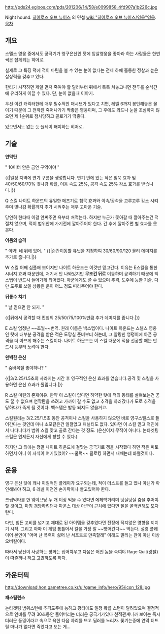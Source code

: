 http://pds24.egloos.com/pds/201206/14/58/e0099858_4fd907a1b226c.jpg

Night hound. [[히어로즈 오브 뉴어스]] 의 민첩 [[wiki:"히어로즈 오브 뉴어스/영웅"영웅]].
[[목차]]
== 개요 ==
스텔스 영웅 중에서도 궁극기가 영구은신인 탓에 암살영웅을 좋아라 하는 사람들은 한번씩은 잡게되는 히어로.

실제로 그 특징 덕에 적이 마틴을 볼 수 있는 눈이 없다는 전제 하에 훌륭한 정찰과 높은 살상력을 갖추고 있다.

한타가 시작하면 제일 먼저 죽여야 할 딜러부터 뒤에서 툭툭 쳐놓고나면 전투를 순식간에 유리하게 이끌 수 있다. 단, 눈이 없을때 이야기.

우선 이건 캐릭터한테 매우 필수적인 패시브가 있다고 치면, 레벨 6까지 봉인해놓은 꼴이기 때문에 그 전까진 죽어나가기 딱좋은 영웅이며, 그 후에도 와드나 눈을 조심하지 않으면 제 1순위로 점사당하고 골로가기 딱좋다.

있으면서도 없는 듯 플레이 해야하는 히어로.

== 기술 ==

'''연막탄'''

" 10미터 안은 금연 구역이야 "

{{|일정 지역에 연기 구름을 생성합니다.
연기 안에 있는 적은 침묵 효과 및 40/50/60/70% 빗나감 확률, 이동 속도 25%, 공격 속도 25% 감소 효과를 받습니다.|}}

Q 스킬
나이트 하운드의 유일한 메즈기로 침묵 효과와 이속/공속을 고루고루 감소 시켜주며 빗나감 확률까지 추가 시켜주는 매우 고마운 기술. 

당연히 한타때 이걸 안써주면 욕부터 쳐먹는다. 하지만 누군가 쫓아갈 때 깔아주는건 적절치 않으며, 적이 범위안에 가기전에 깔아주어야 한다. 간 후에 깔아주면 별 효과를 못본다.


'''어둠의 습격'''

" 이봐! 네 뒤에 있어. "
{{|순간이동할 유닛을 지정하여 30/60/90/120 물리 데미지를 추가로 줍니다.|}}

W 스킬
어째 심플해 보이지만 나이트 하운드는 이것만 믿고간다.
이유는 E스킬을 통한 시너지 효과 때문인데, 저기서 안 나와있지만 '''무조건 뒤로''' 이동하며 공격하기 때문에 백스텝이 반드시 들어가게 되어있다.
아군에게도 쓸 수 있으며 추격, 도주에 능한 기술. 다만 도주로 쓰일 상황은 운이 어느 정도 따라주어야 한다.

'''뒤통수 치기'''

" 날 믿으면 안 되지. "

{{|뒤에서 공격할 때 민첩의 25/50/75/100%만큼 추가 데미지를 줍니다.|}}

E 스킬
엄청난 ~~초월~~번역. 원래 이름은 백스텝이다. 나이트 하운드는 스텔스 영웅인 탓에 대부분 공격을 받은 적은 도망칠 준비부터 하는데, 그 알량한 엉덩이에 아픈 공격을 더 아프게 해주는 스킬이다. 나이트 하운드는 이 스킬 때문에 적을 선공할 때는 반드시 등부터 노려야 한다.

'''완벽한 은신'''

" 숨바꼭질 좋아하나? "

{{|3/2.25/1.5초의 사라지는 시간 후 영구적인 은신 효과를 얻습니다.공격 및 스킬을 사용하면 은신 효과가 풀립니다.|}}

R 스킬
마틴의 존재이유. 만약 이 스킬이 없다면 허약한 탓에 적의 동태를 살펴보는건 꿈도 꿀 수 없으며 연막탄을 쓰려고 가까이 갈 수도 없고 추격을 하러갔다가 도로 추격을 당하다가 죽게 될 것이다. 백스텝은 발동 되지도 않을거고.

스킬원리는 3/2.25/1.5초 동안 공격이나 스킬을 사용하지 않으면 바로 영구스텔스로 들어간다는 것인데 마나 소모같은건 일절없고 패널티도 없다. 있다면 이 스킬 믿고 적진에서 나다니다가 범위 스킬 맞고 골로 간다는 것 정도. (은신이지 무적이 아니다. 논타겟팅 스킬은 언제든지 자신에게 향할 수 있다.)

하지만 그 외에는 정말 나이트 하운드에 걸맞는 궁극기로 갱을 시작했다 하면 적은 피토하면서 아니 이 자식이 여기있었어? ~~쿨럭~~ 클로킹 하면서 내빼는데 바쁠것이다.

== 운용 ==
영구 은신 탓에 꽤나 이질적인 플레이가 요구되는데, 적이 더스트를 들고 있나 아닌가 확인해봐야 하고, 6 레벨 이전엔 손가락이나 빨고있어야 한다.

크립막타를 한 웨이브당 두 개 이상 먹을 수 있다면 에헤헥거리며 덩실덩실 춤을 추어야할 것이고, 마침 갱당하려던차 파운스 대상 아군이 근처에 있다면 절을 골백번해도 모자란다.

다만, 힘든 고비를 넘기고 제대로 된 아이템을 갖추었다면 전장에 적지않은 영향을 끼치기 시작. 그리고 아마 이 게임 통틀어서 킬을 가장 잘 ~~뺏어간다~~ 먹는다. 설령 플레이어 본인이 "어머 난 폭력이 싫어 난 서포트로 만족할래" 이래도 말리는 판이 아닌 이상 오버킬이다.

따라서 당신이 사랑하는 평화는 집어치우고 다음은 어떤 놈을 죽여야 
Rage Quit(광탈)이 떠줄까나 하고 고민하도록 하자.

== 카운터픽 ==

http://download.hon.gametree.co.kr/ui/game_info/hero/95/icon_128.jpg


'''패스틸런스'''

논타겟팅 범위스턴에 추격도주에 능하고 평타에도 일정 확률 스턴이 달려있으며
결정적으로 인비를 무려 30초동안 풀어버리는 더러운 궁극기가있다
천적관계니까 보이는 즉시 더러운 풍뎅이라고 속으로 욕한 다음 자리를 뜨고 딜러를 노리자.
쫓기는중에 연막 터뜨릴 마나가 없다면 죽었다고 보는 게...
